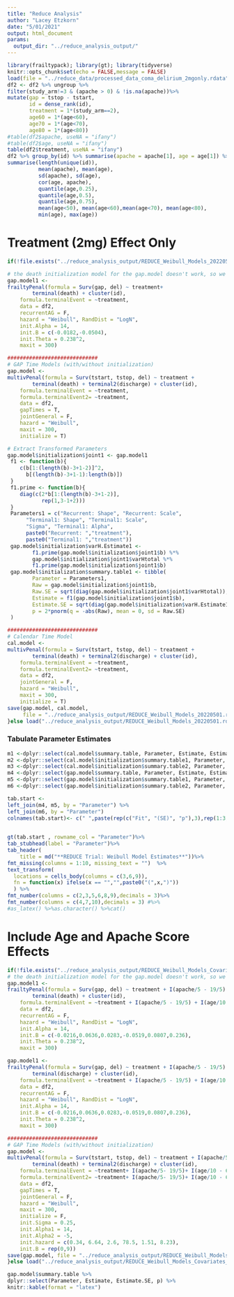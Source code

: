 ```yaml
---
title: "Reduce Analysis"
author: "Lacey Etzkorn"
date: "5/01/2021"
output: html_document
params: 
  output_dir: "../reduce_analysis_output/"
---
```


```r
library(frailtypack); library(gt); library(tidyverse)
knitr::opts_chunk$set(echo = FALSE,message = FALSE)
load(file = "../reduce_data/processed_data_coma_delirium_2mgonly.rdata")
df2 <- df2 %>% ungroup %>%
filter(study_arm!=3 & (apache > 0) & !is.na(apache))%>% 
mutate(gap = tstop - tstart,
       id = dense_rank(id),
       treatment = 1*(study_arm==2),
	   age60 = 1*(age<60),
	   age70 = 1*(age<70), 
	   age80 = 1*(age<80))
#table(df2$apache, useNA = "ifany")
#table(df2$age, useNA = "ifany")
table(df2$treatment, useNA = "ifany")
df2 %>% group_by(id) %>% summarise(apache = apache[1], age = age[1]) %>% 
summarise(length(unique(id)),
		  mean(apache), mean(age), 
		  sd(apache), sd(age), 
		  cor(age, apache),
		  quantile(age,0.25),
		  quantile(age,0.5),
		  quantile(age,0.75),
		  mean(age<50), mean(age<60),mean(age<70), mean(age<80),
		  min(age), max(age))
```

# Treatment (2mg) Effect Only

```r
if(!file.exists("../reduce_analysis_output/REDUCE_Weibull_Models_20220501.rdata")){

# the death initialization model for the gap.model doesn't work, so we set some starting vals
gap.model1 <-
frailtyPenal(formula = Surv(gap, del) ~ treatment+
		terminal(death) + cluster(id),
	formula.terminalEvent = ~treatment,
	data = df2, 
	recurrentAG = F,
	hazard = "Weibull", RandDist = "LogN", 
	init.Alpha = 14,
	init.B = c(-0.0182,-0.0504),
	init.Theta = 0.238^2,
	maxit = 300)

#############################
# GAP Time Models (with/without initialization)
gap.model <-
multivPenal(formula = Surv(tstart, tstop, del) ~ treatment +
		terminal(death) + terminal2(discharge) + cluster(id),
	formula.terminalEvent = ~treatment,
	formula.terminalEvent2= ~treatment,
	data = df2,
	gapTimes = T,
	jointGeneral = F,
	hazard = "Weibull",
	maxit = 300, 
	initialize = T)

# Extract Transformed Parameters
gap.model$initialization$joint1 <- gap.model1
 f1 <- function(b){
 	c(b[1:(length(b)-3+1-2)]^2,
 	  b[(length(b)-3+1-1):length(b)])
 }
 f1.prime <- function(b){
 	diag(c(2*b[1:(length(b)-3+1-2)],
 	       rep(1,3-1+2)))
 }
 Parameters1 = c("Recurrent: Shape", "Recurrent: Scale",
 	  "Terminal1: Shape", "Terminal1: Scale",
 	  "Sigma", "Terminal1: Alpha",
 	  paste0("Recurrent: ","treatment"),
 	  paste0("Terminal1: ","treatment"))
 gap.model$initialization$varH.Estimate1 <-
		f1.prime(gap.model$initialization$joint1$b) %*%
 		gap.model$initialization$joint1$varHtotal %*%
 		f1.prime(gap.model$initialization$joint1$b)
 gap.model$initialization$summary.table1 <- tibble(
 		Parameter = Parameters1,
 		Raw = gap.model$initialization$joint1$b,
 		Raw.SE = sqrt(diag(gap.model$initialization$joint1$varHtotal)),
 		Estimate = f1(gap.model$initialization$joint1$b),
 		Estimate.SE = sqrt(diag(gap.model$initialization$varH.Estimate1)),
 		p = 2*pnorm(q = -abs(Raw), mean = 0, sd = Raw.SE)
 )

#############################
# Calendar Time Model
cal.model <-
multivPenal(formula = Surv(tstart, tstop, del) ~ treatment +
		terminal(death) + terminal2(discharge) + cluster(id),
	formula.terminalEvent = ~treatment,
	formula.terminalEvent2= ~treatment,
	data = df2,
	jointGeneral = F,
	hazard = "Weibull",
	maxit = 300, 
	initialize = T)
save(gap.model, cal.model,
     file = "../reduce_analysis_output/REDUCE_Weibull_Models_20220501.rdata")
}else load("../reduce_analysis_output/REDUCE_Weibull_Models_20220501.rdata")
```

### Tabulate Parameter Estimates

```r
m1 <-dplyr::select(cal.model$summary.table, Parameter, Estimate, Estimate.SE, p)
m2 <-dplyr::select(cal.model$initialization$summary.table1, Parameter, Estimate, Estimate.SE, p)
m3 <-dplyr::select(cal.model$initialization$summary.table2, Parameter, Estimate, Estimate.SE, p)
m4 <-dplyr::select(gap.model$summary.table, Parameter, Estimate, Estimate.SE, p)
m5 <-dplyr::select(gap.model$initialization$summary.table1, Parameter, Estimate, Estimate.SE, p)
m6 <-dplyr::select(gap.model$initialization$summary.table2, Parameter, Estimate, Estimate.SE, p)
```

```r
tab.start <- 
left_join(m4, m5, by = "Parameter") %>%
left_join(m6, by = "Parameter")
colnames(tab.start)<- c(" ",paste(rep(c("Fit", "(SE)", "p"),3),rep(1:3, each = 3)))
	

gt(tab.start , rowname_col = "Parameter")%>%
tab_stubhead(label = "Parameter")%>%
tab_header(
    title = md("**REDUCE Trial: Weibull Model Estimates**"))%>%
fmt_missing(columns = 1:10, missing_text = "")  %>%
text_transform(
  locations = cells_body(columns = c(3,6,9)),
  fn = function(x) ifelse(x == "","",paste0("(",x,")"))
  ) %>%
fmt_number(columns = c(2,3,5,6,8,9),decimals = 3)%>%
fmt_number(columns = c(4,7,10),decimals = 3) #%>%
#as_latex() %>%as.character() %>%cat()
```

# Include Age and Apache Score Effects

```r
if(!file.exists("../reduce_analysis_output/REDUCE_Weibull_Models_Covariates_20220501.rdata")){
# the death initialization model for the gap.model doesn't work, so we set some starting vals
gap.model1 <-
frailtyPenal(formula = Surv(gap, del) ~ treatment + I(apache/5 - 19/5) + I(age/10 - 65/10) +
		terminal(death) + cluster(id),
	formula.terminalEvent = ~treatment + I(apache/5 - 19/5) + I(age/10 - 65/10),
	data = df2, 
	recurrentAG = F,
	hazard = "Weibull", RandDist = "LogN", 
	init.Alpha = 14,
	init.B = c(-0.0216,0.0636,0.0283,-0.0519,0.0807,0.236),
	init.Theta = 0.238^2,
	maxit = 300)

gap.model1 <-
frailtyPenal(formula = Surv(gap, del) ~ treatment + I(apache/5 - 19/5) + I(age/10 - 65/10) +
		terminal(discharge) + cluster(id),
	formula.terminalEvent = ~treatment + I(apache/5 - 19/5) + I(age/10 - 65/10),
	data = df2, 
	recurrentAG = F,
	hazard = "Weibull", RandDist = "LogN", 
	init.Alpha = 14,
	init.B = c(-0.0216,0.0636,0.0283,-0.0519,0.0807,0.236),
	init.Theta = 0.238^2,
	maxit = 300)

#############################
# GAP Time Models (with/without initialization)
gap.model <-
multivPenal(formula = Surv(tstart, tstop, del) ~ treatment + I(apache/5 - 19/5) + I(age/10 - 65/10)+
		terminal(death) + terminal2(discharge) + cluster(id),
	formula.terminalEvent = ~treatment+ I(apache/5- 19/5)+ I(age/10 - 65/10),
	formula.terminalEvent2= ~treatment+ I(apache/5- 19/5)+ I(age/10 - 65/10),
	data = df2,
	gapTimes = T,
	jointGeneral = F,
	hazard = "Weibull",
	maxit = 300, 
	initialize = F,
	init.Sigma = 0.25, 
	init.Alpha1 = 14, 
	init.Alpha2 = -5, 
	init.hazard = c(0.34, 6.64, 2.6, 78.5, 1.51, 8.23),
	init.B = rep(0,9))
save(gap.model, file = "../reduce_analysis_output/REDUCE_Weibull_Models_Covariates_20220501.rdata")
}else load("../reduce_analysis_output/REDUCE_Weibull_Models_Covariates_20220501.rdata")

gap.model$summary.table %>% 
dplyr::select(Parameter, Estimate, Estimate.SE, p) %>%
knitr::kable(format = "latex")

```
